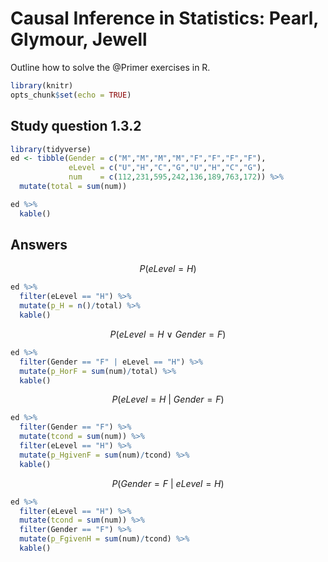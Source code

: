 # Causal Inference in Statistics: Pearl, Glymour, Jewell

Outline how to solve the @Primer exercises in R.

```r
library(knitr)
opts_chunk$set(echo = TRUE)
```

## Study question 1.3.2

```r
library(tidyverse)
ed <- tibble(Gender = c("M","M","M","M","F","F","F","F"),
             eLevel = c("U","H","C","G","U","H","C","G"),
             num    = c(112,231,595,242,136,189,763,172)) %>%
  mutate(total = sum(num))

ed %>%
  kable()
```

## Answers

$$
P(eLevel = H)
$$

```r
ed %>%
  filter(eLevel == "H") %>%
  mutate(p_H = n()/total) %>%
  kable()
```

$$
P(eLevel = H\ \vee \ Gender = F)
$$

```r
ed %>%
  filter(Gender == "F" | eLevel == "H") %>%
  mutate(p_HorF = sum(num)/total) %>%
  kable()
```

$$
P(eLevel = H\ |\ Gender = F)
$$

```r
ed %>%
  filter(Gender == "F") %>%
  mutate(tcond = sum(num)) %>% 
  filter(eLevel == "H") %>%
  mutate(p_HgivenF = sum(num)/tcond) %>%
  kable()
```

$$
P(Gender = F\ | \ eLevel = H)
$$

```r
ed %>%
  filter(eLevel == "H") %>%
  mutate(tcond = sum(num)) %>% 
  filter(Gender == "F") %>%
  mutate(p_FgivenH = sum(num)/tcond) %>%
  kable()
```
